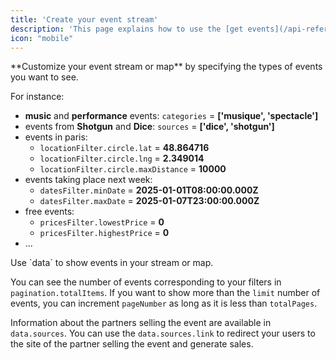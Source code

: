 ```yaml
---
title: 'Create your event stream'
description: 'This page explains how to use the [get events](/api-reference/direct-event-data-serving/get-events) endpoint to create an event stream or an event map.'
icon: "mobile"
---
```


<Steps>
  <Step title="Define your filters">
  **Customize your event stream or map** by specifying the types of events you want to see.

  For instance:
  - **music** and **performance** events: `categories` = **['musique', 'spectacle']**
  - events from **Shotgun** and **Dice**: `sources` = **['dice', 'shotgun']**
  - events in paris:
    - `locationFilter.circle.lat` = **48.864716**
    - `locationFilter.circle.lng` = **2.349014**
    - `locationFilter.circle.maxDistance` = **10000**
  - events taking place next week:
    - `datesFilter.minDate` = **2025-01-01T08:00:00.000Z**
    - `datesFilter.maxDate` = **2025-01-07T23:00:00.000Z**
  - free events:
    - `pricesFilter.lowestPrice` = **0**
    - `pricesFilter.highestPrice` = **0**
  - ...
  </Step>
  <Step title="Use the results">
  Use `data` to show events in your stream or map.

  You can see the number of events corresponding to your filters in `pagination.totalItems`.
  If you want to show more than the `limit` number of events, you can increment `pageNumber` as long as it is less than `totalPages`.

  Information about the partners selling the event are available in `data.sources`.
  <Tip>You can use the `data.sources.link` to redirect your users to the site of the partner selling the event and generate sales.</Tip>
  </Step>
</Steps>